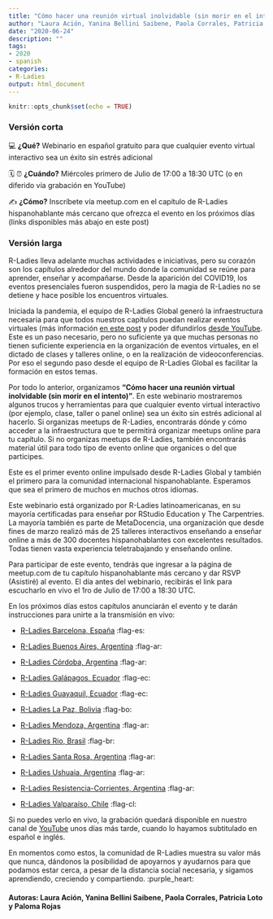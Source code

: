 ```yaml
---
title: "Cómo hacer una reunión virtual inolvidable (sin morir en el intento)"
author: "Laura Ación, Yanina Bellini Saibene, Paola Corrales, Patricia Loto y Paloma Rojas"
date: "2020-06-24"
description: ""
tags:
- 2020
- spanish
categories:
- R-Ladies
output: html_document
---
```


```r
knitr::opts_chunk$set(echo = TRUE)
```

### Versión corta

💻 **¿Qué?** 
Webinario en español gratuito para que cualquier evento virtual interactivo sea un éxito sin estrés adicional

🗓️ ⏰ **¿Cuándo?** 
Miércoles primero de Julio de 17:00 a 18:30 UTC (o en diferido vía grabación en YouTube)

✍️ **¿Cómo?**
Inscríbete vía meetup.com en el capítulo de R-Ladies hispanohablante más cercano que ofrezca el evento en los próximos días (links disponibles más abajo en este post)

### Versión larga

 
R-Ladies lleva adelante muchas actividades e iniciativas, pero su corazón son los capítulos alrededor del mundo donde la comunidad se reúne para aprender, enseñar y acompañarse. Desde la aparición del COVID19, los eventos presenciales fueron suspendidos, pero la magia de R-Ladies no se detiene y hace posible los encuentros virtuales. 

Iniciada la pandemia, el equipo de R-Ladies Global generó la infraestructura necesaria para que todos nuestros capítulos puedan realizar eventos virtuales (más información [en este post](https://blog.rladies.org/post/online-meetups) y poder difundirlos [desde YouTube](https://www.youtube.com/channel/UCDgj5-mFohWZ5irWSFMFcng).  Este es un paso necesario, pero no suficiente ya que muchas personas no tienen suficiente experiencia en la organización de eventos virtuales, en el dictado de clases y talleres online, o en la realización de videoconferencias. Por eso el segundo paso desde el equipo de R-Ladies Global es facilitar la formación en estos temas.  

Por todo lo anterior, organizamos **“Cómo hacer una reunión virtual inolvidable (sin morir en el intento)”**. En este webinario mostraremos algunos trucos y herramientas para que cualquier evento virtual interactivo (por ejemplo, clase, taller o panel online) sea un éxito sin estrés adicional al hacerlo. Si organizas meetups de R-Ladies, encontrarás dónde y cómo acceder a la infraestructura que te permitirá organizar meetups online para tu capítulo. Si no organizas meetups de R-Ladies, también encontrarás material útil para todo tipo de evento online que organices o del que participes.

Este es el primer evento online impulsado desde R-Ladies Global y también el primero para la comunidad internacional hispanohablante. Esperamos que sea el primero de muchos en muchos otros idiomas. 

Este webinario está organizado por R-Ladies latinoamericanas, en su mayoría certificadas para enseñar por RStudio Education y The Carpentries. La mayoría también es parte de MetaDocencia, una organización que desde fines de marzo realizó más de 25 talleres interactivos enseñando a enseñar online a más de 300 docentes hispanohablantes con excelentes resultados. Todas tienen vasta experiencia teletrabajando y enseñando online.

Para participar de este evento, tendrás que ingresar a la página de meetup.com de tu capítulo hispanohablante más cercano y dar RSVP (Asistiré) al evento. El día antes del webinario, recibirás el link para escucharlo en vivo el 1ro de Julio de 17:00 a 18:30 UTC. 

En los próximos días estos capítulos anunciarán el evento y te darán instrucciones para unirte a la transmisión en vivo: 

* [R-Ladies Barcelona, España](http://www.meetup.com/rladies-barcelona) :flag-es:
 
* [R-Ladies Buenos Aires, Argentina](https://www.meetup.com/rladies-buenos-aires) :flag-ar: 

* [R-Ladies Córdoba, Argentina](https://www.meetup.com/rladies-cordoba) :flag-ar: 

* [R-Ladies Galápagos, Ecuador](https://www.meetup.com/rladies-galapagos-islands/) :flag-ec:
 
* [R-Ladies Guayaquil, Ecuador](https://www.meetup.com/rladies-guayaquil/)  :flag-ec: 

* [R-Ladies La Paz, Bolivia](https://www.meetup.com/rladies-la-paz/)  :flag-bo: 

* [R-Ladies Mendoza, Argentina](https://www.meetup.com/rladies-mendoza/)  :flag-ar: 

* [R-Ladies Rio, Brasil](https://www.meetup.com/rladies-rio/) :flag-br:

* [R-Ladies Santa Rosa, Argentina](https://www.meetup.com/rladies-santa-rosa)  :flag-ar: 

* [R-Ladies Ushuaia, Argentina](https://www.meetup.com/rladies-ushuaia)  :flag-ar: 

* [R-Ladies Resistencia-Corrientes, Argentina](https://www.meetup.com/rladies-resistencia-corrientes)  :flag-ar:

* [R-Ladies Valparaíso, Chile](https://www.meetup.com/es/rladies-valparaiso) :flag-cl:
 
Si no puedes verlo en vivo, la grabación quedará disponible en nuestro canal de [YouTube](https://www.youtube.com/channel/UCDgj5-mFohWZ5irWSFMFcng) unos días más tarde, cuando lo hayamos subtitulado en español e inglés. 
 
En momentos como estos, la comunidad de R-Ladies muestra su valor más que nunca, dándonos la posibilidad de apoyarnos y ayudarnos para que podamos estar cerca, a pesar de la distancia social necesaria, y sigamos aprendiendo, creciendo y compartiendo. :purple_heart: 


#### Autoras: Laura Ación, Yanina Bellini Saibene, Paola Corrales, Patricia Loto y Paloma Rojas
  



